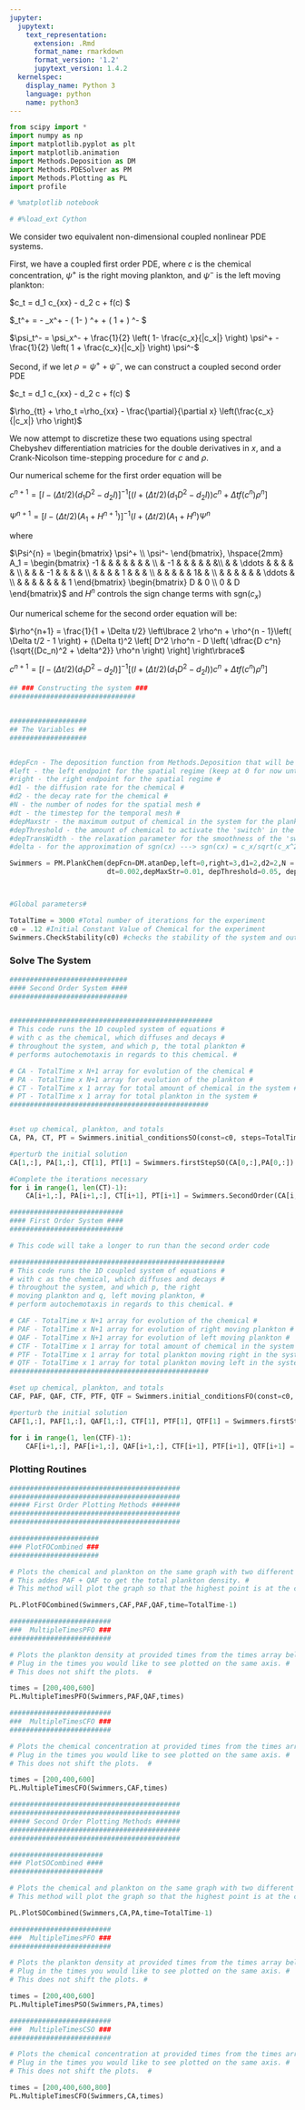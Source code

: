 ```yaml
---
jupyter:
  jupytext:
    text_representation:
      extension: .Rmd
      format_name: rmarkdown
      format_version: '1.2'
      jupytext_version: 1.4.2
  kernelspec:
    display_name: Python 3
    language: python
    name: python3
---
```


```python
from scipy import *
import numpy as np
import matplotlib.pyplot as plt
import matplotlib.animation
import Methods.Deposition as DM
import Methods.PDESolver as PM
import Methods.Plotting as PL
import profile

# %matplotlib notebook

# #%load_ext Cython
```

We consider two equivalent non-dimensional coupled nonlinear PDE systems.

First, we have a coupled first order PDE, where $c$ is the chemical concentration, $\psi^+$ is the right moving plankton, and $\psi^-$ is the left moving plankton:

$c_t = d_1 c_{xx} - d_2 c + f(c) \rho $

$\psi_t^+ = - \psi_x^+ - \frac{1}{2} \left( 1- \frac{c_x}{|c_x|} \right) \psi^+ + \frac{1}{2} \left( 1 + \frac{c_x}{|c_x|} \right) \psi^- $

$\psi_t^- = \psi_x^- + \frac{1}{2} \left( 1- \frac{c_x}{|c_x|} \right) \psi^+ - \frac{1}{2} \left( 1 + \frac{c_x}{|c_x|} \right) \psi^-$

Second, if we let $\rho = \psi^+ + \psi^-$, we can construct a coupled second order PDE

$c_t = d_1 c_{xx} - d_2 c + f(c) \rho $

$\rho_{tt} + \rho_t =\rho_{xx} - \frac{\partial}{\partial x} \left(\frac{c_x}{|c_x|} \rho \right)$

We now attempt to discretize these two equations using spectral Chebyshev differentiation matricies for the double derivatives in $x$, and a Crank-Nicolson time-stepping procedure for $c$ and $\rho$.  


Our numerical scheme for the first order equation will be

$c^{n + 1} = \left[ I  - (\Delta t/2) \left( d_1 D^2 - d_2 I \right) \right]^{-1} \left[ \left( I  + (\Delta t/2) \left( d_1 D^2 - d_2 I \right) \right) c^n + \Delta t f(c^n) \rho^n \right]$ 

$\Psi^{n+1} = \left[I - (\Delta t/2)(A_1 + H^{n+1}) \right]^{-1} \left(I + (\Delta t/2)(A_1 + H^n \right)\Psi^n$

where

$\Psi^{n} = \begin{bmatrix}
\psi^+ \\
\psi^-
\end{bmatrix}, \hspace{2mm}
A_1 = \begin{bmatrix}
-1 & & & & & & &  \\
 & -1 & & & & & &\\
 & & \ddots & & & & & \\
 & & & -1 & & & & \\
 & & & & 1 & & & \\
 & & & & & 1& & \\
 & & & & & & \ddots & \\
 & & & & & & & 1
\end{bmatrix}
\begin{bmatrix}
D & 0 \\
0 & D
\end{bmatrix}$
and $H^n$ controls the sign change terms with $\text{sgn}(c_x)$


Our numerical scheme for the second order equation will be: 

$\rho^{n+1} = \frac{1}{1 + \Delta t/2} \left\lbrace 2 \rho^n + \rho^{n - 1}\left( \Delta t/2  - 1 \right) + (\Delta t)^2 \left[ D^2 \rho^n - D \left( \dfrac{D c^n}{\sqrt{(Dc_n)^2 + \delta^2}} \rho^n \right) \right] \right\rbrace$

$c^{n + 1} = \left[ I  - (\Delta t/2) \left( d_1 D^2 - d_2 I \right) \right]^{-1} \left[ \left( I  + (\Delta t/2) \left( d_1 D^2 - d_2 I \right) \right) c^n + \Delta t f(c^n) \rho^n \right]$ 

```python
## ### Constructing the system ###
###############################


###################
## The Variables ##
###################


#depFcn - The deposition function from Methods.Deposition that will be performing the autochemotaxis #
#left - the left endpoint for the spatial regime (keep at 0 for now until next update) #
#right - the right endpoint for the spatial regime #
#d1 - the diffusion rate for the chemical #
#d2 - the decay rate for the chemical #
#N - the number of nodes for the spatial mesh #
#dt - the timestep for the temporal mesh #
#depMaxstr - the maximum output of chemical in the system for the plankton #
#depThreshold - the amount of chemical to activate the 'switch' in the deposition function #
#depTransWidth - the relaxation parameter for the smoothness of the 'switch' deposition function #
#delta - for the approximation of sgn(cx) ---> sgn(cx) = c_x/sqrt(c_x^2 + delta^2) #

Swimmers = PM.PlankChem(depFcn=DM.atanDep,left=0,right=3,d1=2,d2=2,N = 217,
                        dt=0.002,depMaxStr=0.01, depThreshold=0.05, depTransWidth=0.03, delta = 1e-2)



#Global parameters#

TotalTime = 3000 #Total number of iterations for the experiment
c0 = .12 #Initial Constant Value of Chemical for the experiment
Swimmers.CheckStability(c0) #checks the stability of the system and outputs the most unstable wave number if unstable#
```

### Solve The System

```python
#############################
#### Second Order System ####
#############################


##################################################
# This code runs the 1D coupled system of equations #                     
# with c as the chemical, which diffuses and decays #
# throughout the system, and which p, the total plankton #
# performs autochemotaxis in regards to this chemical. #

# CA - TotalTime x N+1 array for evolution of the chemical #
# PA - TotalTime x N+1 array for evolution of the plankton #
# CT - TotalTime x 1 array for total amount of chemical in the system #
# PT - TotalTime x 1 array for total plankton in the system #
#################################################


#set up chemical, plankton, and totals
CA, PA, CT, PT = Swimmers.initial_conditionsSO(const=c0, steps=TotalTime)

#perturb the initial solution
CA[1,:], PA[1,:], CT[1], PT[1] = Swimmers.firstStepSO(CA[0,:],PA[0,:])

#Complete the iterations necessary
for i in range(1, len(CT)-1):
    CA[i+1,:], PA[i+1,:], CT[i+1], PT[i+1] = Swimmers.SecondOrder(CA[i,:],PA[i,:],PA[i-1,:])
```

```python
############################
#### First Order System ####
############################

# This code will take a longer to run than the second order code 

#####################################################
# This code runs the 1D coupled system of equations #
# with c as the chemical, which diffuses and decays #
# throughout the system, and which p, the right
# moving plankton and q, left moving plankton, #
# perform autochemotaxis in regards to this chemical. #

# CAF - TotalTime x N+1 array for evolution of the chemical #
# PAF - TotalTime x N+1 array for evolution of right moving plankton #
# QAF - TotalTime x N+1 array for evolution of left moving plankton #
# CTF - TotalTime x 1 array for total amount of chemical in the system  #
# PTF - TotalTime x 1 array for total plankton moving right in the system #
# QTF - TotalTime x 1 array for total plankton moving left in the system #
#################################################

#set up chemical, plankton, and totals
CAF, PAF, QAF, CTF, PTF, QTF = Swimmers.initial_conditionsFO(const=c0, steps=TotalTime)

#perturb the initial solution
CAF[1,:], PAF[1,:], QAF[1,:], CTF[1], PTF[1], QTF[1] = Swimmers.firstStepFO(CAF[0,:],PAF[0,:],QAF[0,:])

for i in range(1, len(CTF)-1):
    CAF[i+1,:], PAF[i+1,:], QAF[i+1,:], CTF[i+1], PTF[i+1], QTF[i+1] = Swimmers.FirstOrder(CAF[i,:],PAF[i,:],QAF[i,:])
```

### Plotting Routines

```python
##########################################
##########################################
##### First Order Plotting Methods #######
##########################################
##########################################

######################
### PlotFOCombined ###
######################

# Plots the chemical and plankton on the same graph with two different axes at a desired time. #
# This addes PAF + QAF to get the total plankton density. #
# This method will plot the graph so that the highest point is at the center. #

PL.PlotFOCombined(Swimmers,CAF,PAF,QAF,time=TotalTime-1)

#########################
###  MultipleTimesPFO ###
#########################

# Plots the plankton density at provided times from the times array below. #
# Plug in the times you would like to see plotted on the same axis. #
# This does not shift the plots.  #

times = [200,400,600]
PL.MultipleTimesPFO(Swimmers,PAF,QAF,times)

#########################
###  MultipleTimesCFO ###
#########################

# Plots the chemical concentration at provided times from the times array below. #
# Plug in the times you would like to see plotted on the same axis. #
# This does not shift the plots.  #

times = [200,400,600]
PL.MultipleTimesCFO(Swimmers,CAF,times)
```

```python
##########################################
##########################################
##### Second Order Plotting Methods ######
##########################################
##########################################

#######################
### PlotSOCombined ####
#######################

# Plots the chemical and plankton on the same graph with two different axes at a desired time. # 
# This method will plot the graph so that the highest point is at the center. #

PL.PlotSOCombined(Swimmers,CA,PA,time=TotalTime-1)

#########################
###  MultipleTimesPFO ###
#########################

# Plots the plankton density at provided times from the times array below. #
# Plug in the times you would like to see plotted on the same axis. #
# This does not shift the plots. #

times = [200,400,600]
PL.MultipleTimesPSO(Swimmers,PA,times)

#########################
###  MultipleTimesCSO ###
#########################

# Plots the chemical concentration at provided times from the times array below. #
# Plug in the times you would like to see plotted on the same axis. #
# This does not shift the plots.  #

times = [200,400,600,800]
PL.MultipleTimesCFO(Swimmers,CA,times)
```

```python

```
